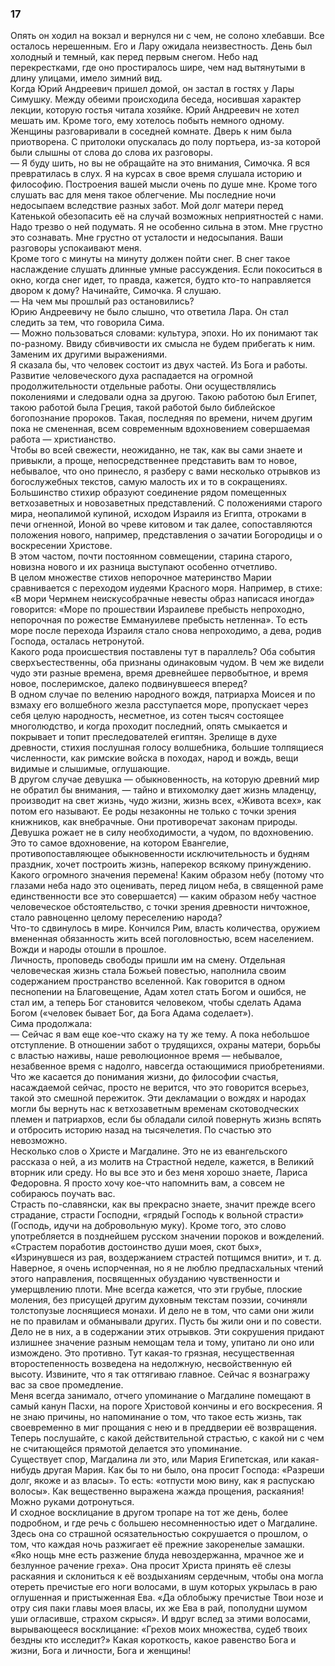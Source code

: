 ### 17 {-}

Опять он ходил на вокзал и вернулся ни с чем, не солоно хлебавши. Все осталось нерешенным. Его и Лару ожидала неизвестность. День был холодный и темный, как перед первым снегом. Небо над перекрестками, где оно простиралось шире, чем над вытянутыми в длину улицами, имело зимний вид.<br/> Когда Юрий Андреевич пришел домой, он застал в гостях у Лары Симушку. Между обеими происходила беседа, носившая характер лекции, которую гостья читала хозяйке. Юрий Андреевич не хотел мешать им. Кроме того, ему хотелось побыть немного одному. Женщины разговаривали в соседней комнате. Дверь к ним была приотворена. С притолоки опускалась до полу портьера, из-за которой были слышны от слова до слова их разговоры.<br/> — Я буду шить, но вы не обращайте на это внимания, Симочка. Я вся превратилась в слух. Я на курсах в свое время слушала историю и философию. Построения вашей мысли очень по душе мне. Кроме того слушать вас для меня такое облегчение. Мы последние ночи недосыпаем вследствие разных забот. Мой долг матери перед Катенькой обезопасить её на случай возможных неприятностей с нами. Надо трезво о ней подумать. Я не особенно сильна в этом. Мне грустно это сознавать. Мне грустно от усталости и недосыпания. Ваши разговоры успокаивают меня.<br/> Кроме того с минуты на минуту должен пойти снег. В снег такое наслаждение слушать длинные умные рассуждения. Если покоситься в окно, когда снег идет, то правда, кажется, будто кто-то направляется двором к дому? Начинайте, Симочка. Я слушаю.<br/> — На чем мы прошлый раз остановились?<br/> Юрию Андреевичу не было слышно, что ответила Лара. Он стал следить за тем, что говорила Сима.<br/> — Можно пользоваться словами: культура, эпохи. Но их понимают так по-разному. Ввиду сбивчивости их смысла не будем прибегать к ним. Заменим их другими выражениями.<br/> Я сказала бы, что человек состоит из двух частей. Из Бога и работы. Развитие человеческого духа распадается на огромной продолжительности отдельные работы. Они осуществлялись поколениями и следовали одна за другою. Такою работою был Египет, такою работой была Греция, такой работой было библейское богопознание пророков. Такая, последняя по времени, ничем другим пока не смененная, всем современным вдохновением совершаемая работа — христианство.<br/> Чтобы во всей свежести, неожиданно, не так, как вы сами знаете и привыкли, а проще, непосредственнее представить вам то новое, небывалое, что оно принесло, я разберу с вами несколько отрывков из богослужебных текстов, самую малость их и то в сокращениях.<br/> Большинство стихир образуют соединение рядом помещенных ветхозаветных и новозаветных представлений. С положениями старого мира, неопалимой купиной, исходом Израиля из Египта, отроками в печи огненной, Ионой во чреве китовом и так далее, сопоставляются положения нового, например, представления о зачатии Богородицы и о воскресении Христове.<br/> В этом частом, почти постоянном совмещении, старина старого, новизна нового и их разница выступают особенно отчетливо.<br/> В целом множестве стихов непорочное материнство Марии сравнивается с переходом иудеями Красного моря. Например, в стихе: «В мори Чермнем неискусобрачные невесты образ написася иногда» говорится: «Море по прошествии Израилеве пребысть непроходно, непорочная по рожестве Еммануилеве пребысть нетленна». То есть море после перехода Израиля стало снова непроходимо, а дева, родив Господа, осталась нетронутой.<br/> Какого рода происшествия поставлены тут в параллель? Оба события сверхъестественны, оба признаны одинаковым чудом. В чем же видели чудо эти разные времена, время древнейшее первобытное, и время новое, послеримское, далеко подвинувшееся вперед?<br/> В одном случае по велению народного вождя, патриарха Моисея и по взмаху его волшебного жезла расступается море, пропускает через себя целую народность, несметное, из сотен тысяч состоящее многолюдство, и когда проходит последний, опять смыкается и покрывает и топит преследователей египтян. Зрелище в духе древности, стихия послушная голосу волшебника, большие толпящиеся численности, как римские войска в походах, народ и вождь, вещи видимые и слышимые, оглушающие.<br/> В другом случае девушка — обыкновенность, на которую древний мир не обратил бы внимания, — тайно и втихомолку дает жизнь младенцу, производит на свет жизнь, чудо жизни, жизнь всех, «Живота всех», как потом его называют. Ее роды незаконны не только с точки зрения книжников, как внебрачные. Они противоречат законам природы. Девушка рожает не в силу необходимости, а чудом, по вдохновению. Это то самое вдохновение, на котором Евангелие, противопоставляющее обыкновенности исключительность и будням праздник, хочет построить жизнь, наперекор всякому принуждению.<br/> Какого огромного значения перемена! Каким образом небу (потому что глазами неба надо это оценивать, перед лицом неба, в священной раме единственности все это совершается) — каким образом небу частное человеческое обстоятельство, с точки зрения древности ничтожное, стало равноценно целому переселению народа?<br/> Что-то сдвинулось в мире. Кончился Рим, власть количества, оружием вмененная обязанность жить всей поголовностью, всем населением. Вожди и народы отошли в прошлое.<br/> Личность, проповедь свободы пришли им на смену. Отдельная человеческая жизнь стала Божьей повестью, наполнила своим содержанием пространство вселенной. Как говорится в одном песнопении на Благовещение, Адам хотел стать Богом и ошибся, не стал им, а теперь Бог становится человеком, чтобы сделать Адама Богом («человек бывает Бог, да Бога Адама соделает»).<br/> Сима продолжала:<br/> — Сейчас я вам еще кое-что скажу на ту же тему. А пока небольшое отступление. В отношении забот о трудящихся, охраны матери, борьбы с властью наживы, наше революционное время — небывалое, незабвенное время с надолго, навсегда остающимися приобретениями. Что же касается до понимания жизни, до философии счастья, насаждаемой сейчас, просто не верится, что это говорится всерьез, такой это смешной пережиток. Эти декламации о вождях и народах могли бы вернуть нас к ветхозаветным временам скотоводческих племен и патриархов, если бы обладали силой повернуть жизнь вспять и отбросить историю назад на тысячелетия. По счастью это невозможно.<br/> Несколько слов о Христе и Магдалине. Это не из евангельского рассказа о ней, а из молитв на Страстной неделе, кажется, в Великий вторник или среду. Но вы все это и без меня хорошо знаете, Лариса Федоровна. Я просто хочу кое-что напомнить вам, а совсем не собираюсь поучать вас.<br/> Страсть по-славянски, как вы прекрасно знаете, значит прежде всего страдание, страсти Господни, «грядый Господь к вольной страсти» (Господь, идучи на добровольную муку). Кроме того, это слово употребляется в позднейшем русском значении пороков и вожделений. «Страстем поработив достоинство души моея, скот бых», «Изринувшеся из рая, воздержанием страстей потщимся внити», и т. д. Наверное, я очень испорченная, но я не люблю предпасхальных чтений этого направления, посвященных обузданию чувственности и умерщвлению плоти. Мне всегда кажется, что эти грубые, плоские моления, без присущей другим духовным текстам поэзии, сочиняли толстопузые лоснящиеся монахи. И дело не в том, что сами они жили не по правилам и обманывали других. Пусть бы жили они и по совести. Дело не в них, а в содержании этих отрывков. Эти сокрушения придают излишнее значение разным немощам тела и тому, упитано ли оно или измождено. Это противно. Тут какая-то грязная, несущественная второстепенность возведена на недолжную, несвойственную ей высоту. Извините, что я так оттягиваю главное. Сейчас я вознагражу вас за свое промедление.<br/> Меня всегда занимало, отчего упоминание о Магдалине помещают в самый канун Пасхи, на пороге Христовой кончины и его воскресения. Я не знаю причины, но напоминание о том, что такое есть жизнь, так своевременно в миг прощания с нею и в преддверии её возвращения. Теперь послушайте, с какой действительной страстью, с какой ни с чем не считающейся прямотой делается это упоминание.<br/> Существует спор, Магдалина ли это, или Мария Египетская, или какая-нибудь другая Мария. Как бы то ни было, она просит Господа: «Разреши долг, якоже и аз власы». То есть: «отпусти мою вину, как я распускаю волосы». Как вещественно выражена жажда прощения, раскаяния! Можно руками дотронуться.<br/> И сходное восклицание в другом тропаре на тот же день, более подробном, и где речь с большею несомненностью идет о Магдалине.<br/> Здесь она со страшной осязательностью сокрушается о прошлом, о том, что каждая ночь разжигает её прежние закоренелые замашки. «Яко нощь мне есть разжение блуда невоздержанна, мрачное же и безлунное рачение греха». Она просит Христа принять её слезы раскаяния и склониться к её воздыханиям сердечным, чтобы она могла отереть пречистые его ноги волосами, в шум которых укрылась в раю оглушенная и пристыженная Ева. «Да облобыжу пречистые Твои нозе и отру сия паки главы моея власы, их же Ева в рай, пополудни шумом уши огласивше, страхом скрыся». И вдруг вслед за этими волосами, вырывающееся восклицание: «Грехов моих множества, судеб твоих бездны кто исследит?» Какая короткость, какое равенство Бога и жизни, Бога и личности, Бога и женщины!

